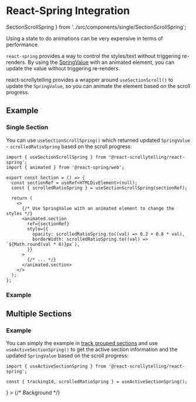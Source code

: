 # React-Spring Integration



SectionScrollSpring
} from '../src/components/single/SectionScrollSpring';

Using a state to do animations can be very expensive in terms of performance.

`react-spring` provides a way to control the styles/text without triggering re-renders.
By using the [SpringValue](https://react-spring.dev/docs/advanced/spring-value) with an animated element, you can update the value without triggering re-renders.

react-scrollytelling provides a wrapper around `useSectionScroll()` to update the `SpringValue`, so you can animate the element based on the scroll progress.

## Example

### Single Section

You can use `useSectionScrollSpring()` which returned updated `SpringValue` - `scrolledRatioSpring` based on the scroll progress:

```tsx
import { useSectionScrollSpring } from '@react-scrollytelling/react-spring';
import { animated } from '@react-spring/web';

export const Section = () => {
  const sectionRef = useRef<HTMLDivElement>(null);
  const { scrolledRatioSpring } = useSectionScrollSpring(sectionRef);

  return (
    <>
      {/* Use SpringValue with an animated element to change the styles */}
      <animated.section
        ref={sectionRef}
        style={{
          opacity: scrolledRatioSpring.to((val) => 0.2 + 0.8 * val),
          borderWidth: scrolledRatioSpring.to((val) => `${Math.round(val * 6)}px`),
        }}
      >
        {/* ... */}
      </animated.section>
    </>
  );
};
```

### Example

<SectionScrollSpring className="border-green-400 bg-green-200/20 dark:border-green-700 dark:bg-green-800/20" />

## Multiple Sections

### Example

You can simply the example in [track grouped sections](/track_grouped_sections) and use `useActiveSectionSpring()` to get the active section information and the updated `SpringValue` based on the scroll progress:

```tsx
import { useActiveSectionSpring } from '@react-scrollytelling/react-spring';

const { trackingId, scrolledRatioSpring } = useActiveSectionSpring();
```

<div className="mx-2 my-12">
  <ScrollytellingProvider>
    <StickyContainerTailwind
      overlay={
        <>
          <TrackedSection
            sectionID="RED"
            className="rounded-t-lg border-rose-400 bg-rose-200/20 pt-[50vh] dark:border-rose-700 dark:bg-rose-800/20"
          />
          <TrackedSection
            sectionID="ORANGE"
            className="-mt-[3px] border-orange-400 bg-orange-200/20 dark:border-orange-700 dark:bg-orange-800/20"
          />
          <TrackedSection
            sectionID="YELLOW"
            className="-mt-[3px] border-yellow-400 bg-yellow-200/20 dark:border-yellow-700 dark:bg-yellow-800/20"
          />
          <TrackedSection
            sectionID="GREEN"
            className="-mt-[3px] border-green-400 bg-green-200/20 dark:border-green-700 dark:bg-green-800/20"
          />
          <TrackedSection
            sectionID="BLUE"
            className="-mt-[3px] border-blue-400 bg-blue-200/20 dark:border-blue-700 dark:bg-blue-800/20"
          />
          <TrackedSection
            sectionID="PURPLE"
            className="-mt-[3px] rounded-b-lg border-purple-400 bg-purple-200/20 pt-[10vh] dark:border-purple-700 dark:bg-purple-800/20"
          />
        </>
      }
    >
      {/* Background */}
      <ActiveSectionInfoSpring />
    </StickyContainerTailwind>
  </ScrollytellingProvider>
</div>
